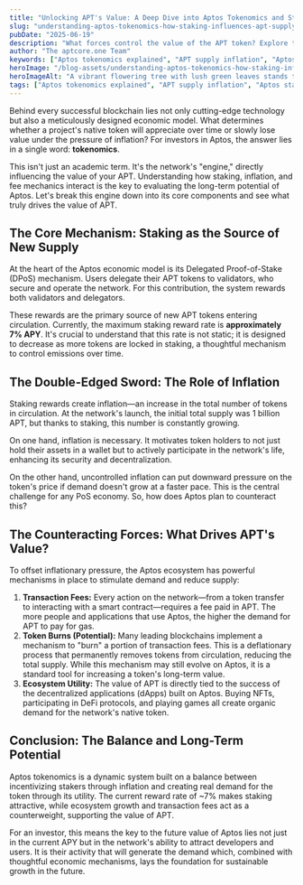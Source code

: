 ```yaml
---
title: "Unlocking APT's Value: A Deep Dive into Aptos Tokenomics and Staking"
slug: "understanding-aptos-tokenomics-how-staking-influences-apt-supply-and-value"
pubDate: "2025-06-19"
description: "What forces control the value of the APT token? Explore the core engine of Aptos tokenomics, from staking rewards and inflation to the mechanisms designed for long-term growth."
author: "The aptcore.one Team"
keywords: ["Aptos tokenomics explained", "APT supply inflation", "Aptos staking economics", "token value drivers"]
heroImage: "/blog-assets/understanding-aptos-tokenomics-how-staking-influences-apt-supply-and-value.jpg"
heroImageAlt: "A vibrant flowering tree with lush green leaves stands tall, its roots intricately entwined with glowing digital coins scattered across the ground. The coins shimmer with various symbols representing cryptocurrency, while delicate blossoms in shades of pink and white adorn the branches, symbolizing growth and innovation in the digital age."
tags: ["Aptos tokenomics explained", "APT supply inflation", "Aptos staking economics", "token value drivers"]
---
```


Behind every successful blockchain lies not only cutting-edge technology but also a meticulously designed economic model. What determines whether a project's native token will appreciate over time or slowly lose value under the pressure of inflation? For investors in Aptos, the answer lies in a single word: **tokenomics**.

This isn't just an academic term. It's the network's "engine," directly influencing the value of your APT. Understanding how staking, inflation, and fee mechanics interact is the key to evaluating the long-term potential of Aptos. Let's break this engine down into its core components and see what truly drives the value of APT.

## The Core Mechanism: Staking as the Source of New Supply

At the heart of the Aptos economic model is its Delegated Proof-of-Stake (DPoS) mechanism. Users delegate their APT tokens to validators, who secure and operate the network. For this contribution, the system rewards both validators and delegators.

These rewards are the primary source of new APT tokens entering circulation. Currently, the maximum staking reward rate is **approximately 7% APY**. It's crucial to understand that this rate is not static; it is designed to decrease as more tokens are locked in staking, a thoughtful mechanism to control emissions over time.

## The Double-Edged Sword: The Role of Inflation

Staking rewards create inflation—an increase in the total number of tokens in circulation. At the network's launch, the initial total supply was 1 billion APT, but thanks to staking, this number is constantly growing.

On one hand, inflation is necessary. It motivates token holders to not just hold their assets in a wallet but to actively participate in the network's life, enhancing its security and decentralization.

On the other hand, uncontrolled inflation can put downward pressure on the token's price if demand doesn't grow at a faster pace. This is the central challenge for any PoS economy. So, how does Aptos plan to counteract this?

## The Counteracting Forces: What Drives APT's Value?

To offset inflationary pressure, the Aptos ecosystem has powerful mechanisms in place to stimulate demand and reduce supply:

1.  **Transaction Fees:** Every action on the network—from a token transfer to interacting with a smart contract—requires a fee paid in APT. The more people and applications that use Aptos, the higher the demand for APT to pay for gas.
2.  **Token Burns (Potential):** Many leading blockchains implement a mechanism to "burn" a portion of transaction fees. This is a deflationary process that permanently removes tokens from circulation, reducing the total supply. While this mechanism may still evolve on Aptos, it is a standard tool for increasing a token's long-term value.
3.  **Ecosystem Utility:** The value of APT is directly tied to the success of the decentralized applications (dApps) built on Aptos. Buying NFTs, participating in DeFi protocols, and playing games all create organic demand for the network's native token.

## Conclusion: The Balance and Long-Term Potential

Aptos tokenomics is a dynamic system built on a balance between incentivizing stakers through inflation and creating real demand for the token through its utility. The current reward rate of ~7% makes staking attractive, while ecosystem growth and transaction fees act as a counterweight, supporting the value of APT.

For an investor, this means the key to the future value of Aptos lies not just in the current APY but in the network's ability to attract developers and users. It is their activity that will generate the demand which, combined with thoughtful economic mechanisms, lays the foundation for sustainable growth in the future.
